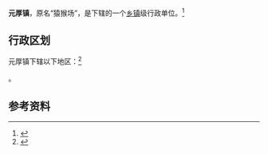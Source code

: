 {{中国乡级行政区|52/03/81/105/000}}

'''元厚镇'''，原名“猿猴场”，是{{PRC admin/fullname|52/03/81/105/000|3}}下辖的一个[[乡镇|乡镇]]级行政单位。<ref>{{PRC admin/ref sgc|{{PRC admin/parent|52/03/81/105/000}}}}</ref>

== 行政区划 ==

元厚镇下辖以下地区：<ref>{{PRC admin/ref sgc|52/03/81/105/000}}</ref>

{{PRC admin/children|52/03/81/105/000}}。

== 参考资料 ==

{{reflist}}

{{行政区划小作品}}
{{PRC admin/navcat|52/03/81/105/000}}